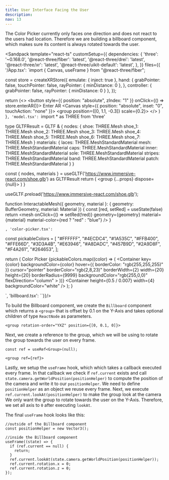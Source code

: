 ```yaml
---
title: User Interface Facing the User
description:
nav: 13
---
```


The Color Picker currently only faces one direction and does not react to the users had location.
Therefore we are building a billboard component, which makes sure its content is always rotated towards the user.

<Sandpack
  template="react-ts"
  customSetup={{
    dependencies: {
      'three': '~0.168.0',
      '@react-three/fiber': 'latest',
      '@react-three/drei': 'latest',
      '@react-three/xr': 'latest',
      '@react-three/uikit-default': 'latest',
    },
  }}
  files={{
    '/App.tsx': `import { Canvas, useFrame } from "@react-three/fiber";

const store = createXRStore({ emulate: { inject: true }, hand: {
    grabPointer: false,
    touchPointer: false,
    rayPointer: { minDistance: 0 },
  },
  controller: { grabPointer: false, rayPointer: { minDistance: 0 } }, });

  return (<>
    <button style={{ position: "absolute", zIndex: "1" }} onClick={() => store.enterAR()}>
        Enter AR
    </button>
    <Canvas style={{ position: "absolute", inset: "0", touchAction: "none" }}>
      <XR store={store}>
        <Environment preset="warehouse" />
        <group position={[0, 1.1, -0.3]} scale={0.2}>
          <Model />
          <ColorPicker />
        </group>
      </XR>
    </Canvas>
    </>
  )
}`, 'model.tsx': `import * as THREE from 'three'

type GLTFResult = GLTF & {
nodes: {
shoe: THREE.Mesh
shoe_1: THREE.Mesh
shoe_2: THREE.Mesh
shoe_3: THREE.Mesh
shoe_4: THREE.Mesh
shoe_5: THREE.Mesh
shoe_6: THREE.Mesh
shoe_7: THREE.Mesh
}
materials: {
laces: THREE.MeshStandardMaterial
mesh: THREE.MeshStandardMaterial
caps: THREE.MeshStandardMaterial
inner: THREE.MeshStandardMaterial
sole: THREE.MeshStandardMaterial
stripes: THREE.MeshStandardMaterial
band: THREE.MeshStandardMaterial
patch: THREE.MeshStandardMaterial
}
}

  const { nodes, materials } = useGLTF('https://www.immersive-react.com/shoe.glb') as GLTFResult
  return (
    <group {...props} dispose={null}>
      <InteractableMesh geometry={nodes.shoe.geometry} material={materials.laces} />
      <InteractableMesh geometry={nodes.shoe_1.geometry} material={materials.mesh} />
      <InteractableMesh geometry={nodes.shoe_2.geometry} material={materials.caps} />
      <InteractableMesh geometry={nodes.shoe_3.geometry} material={materials.inner} />
      <InteractableMesh geometry={nodes.shoe_4.geometry} material={materials.sole} />
      <InteractableMesh
        geometry={nodes.shoe_5.geometry}
        material={materials.stripes}
      />
      <InteractableMesh geometry={nodes.shoe_6.geometry} material={materials.band} />
      <InteractableMesh geometry={nodes.shoe_7.geometry} material={materials.patch} />
    </group>
  )
}

useGLTF.preload('https://www.immersive-react.com/shoe.glb');

function InteractableMesh({ geometry, material }: { geometry: BufferGeometry, material: Material }) {
const [red, setRed] = useState(false)
return <mesh onClick={() => setRed(!red)} geometry={geometry} material={material} material-color={red ? "red" : "blue"} />
}

`, 'color-picker.tsx': `

const pickableColors = [
"#FFFFFF",
"#4ECDC4",
"#1A535C",
"#FFB400",
"#FFE66D",
"#3D3A4B",
"#E63946",
"#A8DADC",
"#457B9D",
"#2A9D8F",
"#F4A261",
"#264653",
];

  return (
    <Root
      pixelSize={0.007}
      anchorY="bottom"
      flexDirection="column"
      alignItems="center"
    >
      <Card padding={16} display="flex" flexDirection="column" gap={16}>
        <Text>Color Picker</Text>
        <Container
          display="flex"
          flexDirection="row"
          gap={12}
          flexWrap="wrap"
          maxWidth={200}
          justifyContent="space-between"
        >
          {pickableColors.map((color) => (
            <Container
              key={color}
              backgroundColor={color}
              hover={{ borderColor: "rgb(255,255,255)" }}
              cursor="pointer"
              borderColor="rgb(2,8,23)"
              borderWidth={2}
              width={20}
              height={20}
              borderRadius={9999}
              backgroundColor="rgb(255,0,0)"
              flexDirection="column"
            ></Container>
          ))}
        </Container>
      </Card>
      <Container height={0.5 / 0.007} width={4} backgroundColor="white" />
    </Root>
  );
}

`, 'billboard.tsx': ``}}/>

To build the Billboard component, we create the `Billboard` component which returns a `<group>` that is offset by 0.1 on the Y-Axis and takes optional children of type `ReactNode` as parameters.

```tsx
<group rotation-order="YXZ" position={[0, 0.1, 0]}>
```

Next, we create a reference to the group, which we will be using to rotate the group towards the user on every frame.

```tsx
const ref = useRef<Group>(null);

<group ref={ref}>
```

Lastly, we setup the `useFrame` hook, which which takes a callback executed every frame.
In that callback we check if `ref.current` exists and call `state.camera.getWorldPosition(positionHelper)` to compute the position of the camera and write it to our `positionHelper`.
We need to define `positionHelper` as an object we reuse every frame.
Next, we execute `ref.current.lookAt(positionHelper)` to make the group look at the camera
We only want the group to rotate towards the user on the Y-Axis. Therefore, we set all axis to `0` after executing `lookAt`.

The final `useFrame` hook looks like this:

```tsx
//outside of the Billboard component
const positionHelper = new Vector3();

//inside the Billboard component
useFrame((state) => {
  if (ref.current == null) {
    return;
  }
  ref.current.lookAt(state.camera.getWorldPosition(positionHelper));
  ref.current.rotation.x = 0;
  ref.current.rotation.z = 0;
});
```
